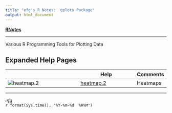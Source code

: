 ```yaml
---
title: "efg's R Notes:  gplots Package"
output: html_document
---
```


**[RNotes](../../index.html)**  

*****

Various R Programming Tools for Plotting Data


## Expanded Help Pages

|                                                | Help                                | Comments  |
|------------------------------------------------|-------------------------------------|-----------|
| ![heatmap.2](figures/heatmap2.png)             | [heatmap.2](heatmap2.html)          | Heatmaps  |


*****

*efg*  
`r format(Sys.time(), "%Y-%m-%d  %H%M")`                  